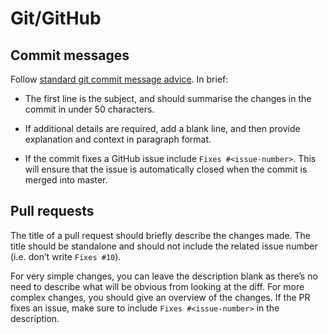# Git/GitHub

## Commit messages

Follow [standard git commit message advice](https://chris.beams.io/posts/git-commit/). In brief:

* The first line is the subject, and should summarise the changes in the commit
  in under 50 characters.
  
* If additional details are required, add a blank line, and then provide
  explanation and context in paragraph format.

* If the commit fixes a GitHub issue include `Fixes #<issue-number>`.
  This will ensure that the issue is automatically closed when the commit
  is merged into master.

## Pull requests

The title of a pull request should briefly describe the changes made. The title should be standalone and should not include the related issue number (i.e. don't write `Fixes #10`).

For very simple changes, you can leave the description blank as there's no need to describe what will be obvious from looking at the diff. For more complex changes, you should give an overview of the changes. If the PR fixes an issue, make sure to include `Fixes #<issue-number>` in the description.
